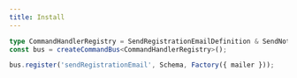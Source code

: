 ```yaml
---
title: Install
---
```


```typescript
type CommandHandlerRegistry = SendRegistrationEmailDefinition & SendNotificationDefinition;
const bus = createCommandBus<CommandHandlerRegistry>();

bus.register('sendRegistrationEmail', Schema, Factory({ mailer }));
```
